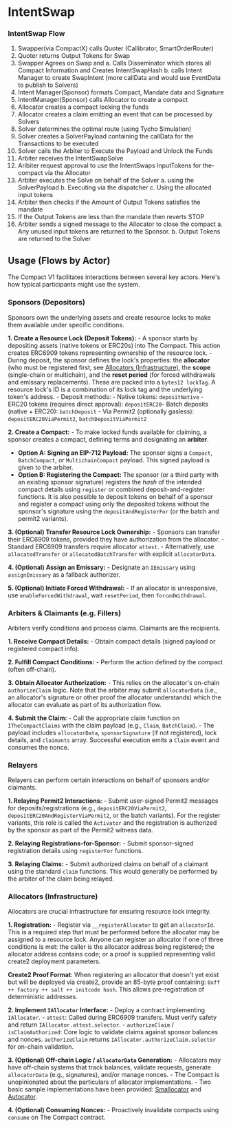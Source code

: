 
# IntentSwap

### IntentSwap Flow

1. Swapper(via CompactX) calls Quoter (Callibrator, SmartOrderRouter)
2. Quoter returns Output Tokens for Swap
3. Swapper Agrees on Swap and
   a. Calls Disseminator which stores all Compact Information and Creates IntentSwapHash
   b. calls Intent Manager to create SwapIntent (more callData and would use EventData to publish to Solvers)
4. Intent Manager(Sponsor) formats Compact, Mandate data and Signature
5. IntentManager(Sponsor) calls Allocator to create a compact
6. Allocator creates a compact locking the funds
7. Allocator creates a claim emitting an event that can be processed by Solvers
8. Solver determines the optimal route (using Tycho Simulation)
9. Solver creates a SolverPayload containing the callData for the Transactions to be executed
10. Solver calls the Arbiter to Execute the Payload and Unlock the Funds
11. Arbiter receives the IntentSwapSolve
12. Aribiter request approval to use the IntentSwaps InputTokens for the-compact via the Allocator
13. Arbiter executes the Solve on behalf of the Solver
    a. using the SolverPayload
    b. Executing via the dispatcher
    c. Using the allocated input tokens
14. Arbiter then checks if the Amount of Output Tokens satisfies the mandate
15. If the Output Tokens are less than the mandate then reverts STOP
16. Arbiter sends a signed message to the Allocator to close the compact
    a. Any unused input tokens are returned to the Sponsor.
    b. Output Tokens are returned to the Solver

## Usage (Flows by Actor)

The Compact V1 facilitates interactions between several key actors. Here's how typical participants might use the system.

### Sponsors (Depositors)

Sponsors own the underlying assets and create resource locks to make them available under specific conditions.

**1. Create a Resource Lock (Deposit Tokens):** - A sponsor starts by depositing assets (native tokens or ERC20s) into The Compact. This action creates ERC6909 tokens representing ownership of the resource lock. - During deposit, the sponsor defines the lock's properties: the **allocator** (who must be registered first, see [Allocators (Infrastructure)](#allocators-infrastructure), the **scope** (single-chain or multichain), and the **reset period** (for forced withdrawals and emissary replacements). These are packed into a `bytes12 lockTag`. A resource lock's ID is a combination of its lock tag and the underlying token's address. - Deposit methods: - Native tokens: `depositNative` - ERC20 tokens (requires direct approval): `depositERC20`- Batch deposits (native + ERC20): `batchDeposit` - Via Permit2 (optionally gasless): `depositERC20ViaPermit2`, `batchDepositViaPermit2`

**2. Create a Compact:** - To make locked funds available for claiming, a sponsor creates a compact, defining terms and designating an **arbiter**.

- **Option A: Signing an EIP-712 Payload:** The sponsor signs a `Compact`, `BatchCompact`, or `MultichainCompact` payload. This signed payload is given to the arbiter.
- **Option B: Registering the Compact:** The sponsor (or a third party with an existing sponsor signature) registers the _hash_ of the intended compact details using `register` or combined deposit-and-register functions. It is also possible to deposit tokens on behalf of a sponsor and register a compact using only the deposited tokens without the sponsor's signature using the `depositAndRegisterFor` (or the batch and permit2 variants).

**3. (Optional) Transfer Resource Lock Ownership:** - Sponsors can transfer their ERC6909 tokens, provided they have authorization from the allocator. - Standard ERC6909 transfers require allocator `attest`. - Alternatively, use `allocatedTransfer` or `allocatedBatchTransfer` with explicit `allocatorData`.

**4. (Optional) Assign an Emissary:** - Designate an `IEmissary` using `assignEmissary` as a fallback authorizer.

**5. (Optional) Initiate Forced Withdrawal:** - If an allocator is unresponsive, use `enableForcedWithdrawal`, wait `resetPeriod`, then `forcedWithdrawal`.

### Arbiters & Claimants (e.g. Fillers)

Arbiters verify conditions and process claims. Claimants are the recipients.

**1. Receive Compact Details:** - Obtain compact details (signed payload or registered compact info).

**2. Fulfill Compact Conditions:** - Perform the action defined by the compact (often off-chain).

**3. Obtain Allocator Authorization:** - This relies on the allocator's on-chain `authorizeClaim` logic. Note that the arbiter may submit `allocatorData` (i.e., an allocator's signature or other proof the allocator understands) which the allocator can evaluate as part of its authorization flow.

**4. Submit the Claim:** - Call the appropriate claim function on `ITheCompactClaims` with the claim payload (e.g., `Claim`, `BatchClaim`). - The payload includes `allocatorData`, `sponsorSignature` (if not registered), lock details, and `claimants` array. Successful execution emits a `Claim` event and consumes the nonce.

### Relayers

Relayers can perform certain interactions on behalf of sponsors and/or claimants.

**1. Relaying Permit2 Interactions:** - Submit user-signed Permit2 messages for deposits/registrations (e.g., `depositERC20ViaPermit2`, `depositERC20AndRegisterViaPermit2`, or the batch variants). For the register variants, this role is called the `Activator` and the registration is authorized by the sponsor as part of the Permit2 witness data.

**2. Relaying Registrations-for-Sponsor:** - Submit sponsor-signed registration details using `registerFor` functions.

**3. Relaying Claims:** - Submit authorized claims on behalf of a claimant using the standard `claim` functions. This would generally be performed by the arbiter of the claim being relayed.

### Allocators (Infrastructure)

Allocators are crucial infrastructure for ensuring resource lock integrity.

**1. Registration:** - Register via `__registerAllocator` to get an `allocatorId`. This is a required step that must be performed before the allocator may be assigned to a resource lock. Anyone can register an allocator if one of three conditions is met: the caller is the allocator address being registered; the allocator address contains code; or a proof is supplied representing valid create2 deployment parameters.

**Create2 Proof Format**: When registering an allocator that doesn't yet exist but will be deployed via create2, provide an 85-byte proof containing: `0xff ++ factory ++ salt ++ initcode hash`. This allows pre-registration of deterministic addresses.

**2. Implement `IAllocator` Interface:** - Deploy a contract implementing `IAllocator`. - `attest`: Called during ERC6909 transfers. Must verify safety and return `IAllocator.attest.selector`. - `authorizeClaim` / `isClaimAuthorized`: Core logic to validate claims against sponsor balances and nonces. `authorizeClaim` returns `IAllocator.authorizeClaim.selector` for on-chain validation.

**3. (Optional) Off-chain Logic / `allocatorData` Generation:** - Allocators may have off-chain systems that track balances, validate requests, generate `allocatorData` (e.g., signatures), and/or manage nonces. - The Compact is unopinionated about the particulars of allocator implementations. - Two basic sample implementations have been provided: [Smallocator](https://github.com/uniswap/smallocator) and [Autocator](https://github.com/uniswap/autocator).

**4. (Optional) Consuming Nonces:** - Proactively invalidate compacts using `consume` on The Compact contract.

